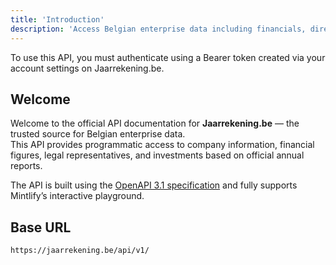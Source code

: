 ```yaml
---
title: 'Introduction'
description: 'Access Belgian enterprise data including financials, directors, and participations.'
---
```


<Note>
  To use this API, you must authenticate using a Bearer token created via your account settings on Jaarrekening.be.
</Note>

## Welcome

Welcome to the official API documentation for **Jaarrekening.be** — the trusted source for Belgian enterprise data.  
This API provides programmatic access to company information, financial figures, legal representatives, and investments based on official annual reports.

The API is built using the [OpenAPI 3.1 specification](https://mintlify.com/docs/api-playground/openapi/setup) and fully supports Mintlify’s interactive playground.

## Base URL

```txt
https://jaarrekening.be/api/v1/
